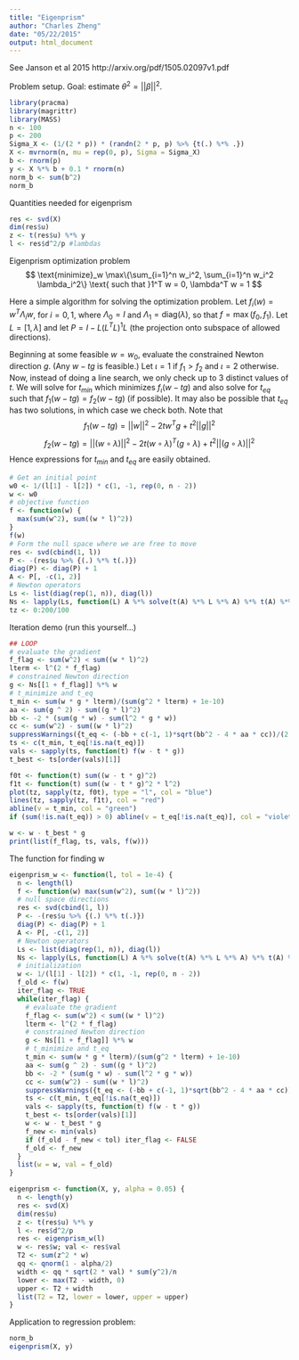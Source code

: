 ```yaml
---
title: "Eigenprism"
author: "Charles Zheng"
date: "05/22/2015"
output: html_document
---
```


See Janson et al 2015 http://arxiv.org/pdf/1505.02097v1.pdf

Problem setup.  Goal: estimate $\theta^2 = ||\beta||^2$.

```r
library(pracma)
library(magrittr)
library(MASS)
n <- 100
p <- 200
Sigma_X <- (1/(2 * p)) * (randn(2 * p, p) %>% {t(.) %*% .})
X <- mvrnorm(n, mu = rep(0, p), Sigma = Sigma_X)
b <- rnorm(p)
y <- X %*% b + 0.1 * rnorm(n)
norm_b <- sum(b^2)
norm_b
```

Quantities needed for eigenprism
```r
res <- svd(X)
dim(res$u)
z <- t(res$u) %*% y
l <- res$d^2/p #lambdas
```

Eigenprism optimization problem
$$
\text{minimize}_w \max\{\sum_{i=1}^n w_i^2, \sum_{i=1}^n w_i^2 \lambda_i^2\}
\text{ such that }1^T w = 0, \lambda^T w = 1
$$

Here a simple algorithm for solving the optimization problem.
Let $f_i(w) = w^T \Lambda_i w$, for $i = 0, 1$, where $\Lambda_0 = I$ and $\Lambda_1 = \text{diag}(\lambda)$, so that $f = \max(f_0, f_1)$.
Let $L = [1, \lambda]$ and let $P = I - L(L^T L )^{1} L$ (the projection onto
subspace of allowed directions).

Beginning at some feasible $w = w_0$, evaluate the constrained Newton direction $g$.
(Any $w - t g$ is feasible.)
Let $\iota = 1$ if $f_1 > f_2$ and $\iota = 2$ otherwise.
Now, instead of doing a line search, we only check up to 3 distinct values of $t$.
We will solve for $t_{min}$ which minimizes $f_\iota(w - t g)$
and also solve for $t_{eq}$ such that $f_1(w - t g) = f_2(w - t g)$ (if possible).
It may also be possible that $t_{eq}$ has two solutions, in which case we check both.
Note that
$$
f_1(w - tg) = ||w||^2 - 2t w^T g + t^2 ||g||^2
$$
$$
f_2(w - tg) = ||(w\circ \lambda)||^2 - 2t (w \circ \lambda)^T (g\circ \lambda) + t^2 ||(g \circ \lambda)||^2
$$
Hence expressions for $t_{min}$ and $t_{eq}$ are easily obtained.

```r
# Get an initial point
w0 <- 1/(l[1] - l[2]) * c(1, -1, rep(0, n - 2))
w <- w0
# objective function
f <- function(w) {
  max(sum(w^2), sum((w * l)^2))
}
f(w)
# Form the null space where we are free to move
res <- svd(cbind(1, l))
P <- -(res$u %>% {(.) %*% t(.)})
diag(P) <- diag(P) + 1
A <- P[, -c(1, 2)]
# Newton operators
Ls <- list(diag(rep(1, n)), diag(l))
Ns <- lapply(Ls, function(L) A %*% solve(t(A) %*% L %*% A) %*% t(A) %*% L)
tz <- 0:200/100
```

Iteration demo (run this yourself...)

```r
## LOOP
# evaluate the gradient
f_flag <- sum(w^2) < sum((w * l)^2)
lterm <- l^(2 * f_flag)
# constrained Newton direction
g <- Ns[[1 + f_flag]] %*% w
# t_minimize and t_eq
t_min <- sum(w * g * lterm)/(sum(g^2 * lterm) + 1e-10)
aa <- sum(g ^ 2) - sum((g * l)^2)
bb <- -2 * (sum(g * w) - sum(l^2 * g * w))
cc <- sum(w^2) - sum((w * l)^2)
suppressWarnings({t_eq <- (-bb + c(-1, 1)*sqrt(bb^2 - 4 * aa * cc))/(2 * aa)})
ts <- c(t_min, t_eq[!is.na(t_eq)])
vals <- sapply(ts, function(t) f(w - t * g))
t_best <- ts[order(vals)[1]]

f0t <- function(t) sum((w - t * g)^2)
f1t <- function(t) sum((w - t * g)^2 * l^2)
plot(tz, sapply(tz, f0t), type = "l", col = "blue")
lines(tz, sapply(tz, f1t), col = "red")
abline(v = t_min, col = "green")
if (sum(!is.na(t_eq)) > 0) abline(v = t_eq[!is.na(t_eq)], col = "violet")

w <- w - t_best * g
print(list(f_flag, ts, vals, f(w)))
```

The function for finding w
```r
eigenprism_w <- function(l, tol = 1e-4) {
  n <- length(l)
  f <- function(w) max(sum(w^2), sum((w * l)^2))
  # null space directions
  res <- svd(cbind(1, l))
  P <- -(res$u %>% {(.) %*% t(.)})
  diag(P) <- diag(P) + 1
  A <- P[, -c(1, 2)]
  # Newton operators
  Ls <- list(diag(rep(1, n)), diag(l))
  Ns <- lapply(Ls, function(L) A %*% solve(t(A) %*% L %*% A) %*% t(A) %*% L)
  # initialization
  w <- 1/(l[1] - l[2]) * c(1, -1, rep(0, n - 2))
  f_old <- f(w)  
  iter_flag <- TRUE
  while(iter_flag) {
    # evaluate the gradient
    f_flag <- sum(w^2) < sum((w * l)^2)
    lterm <- l^(2 * f_flag)
    # constrained Newton direction
    g <- Ns[[1 + f_flag]] %*% w
    # t_minimize and t_eq
    t_min <- sum(w * g * lterm)/(sum(g^2 * lterm) + 1e-10)
    aa <- sum(g ^ 2) - sum((g * l)^2)
    bb <- -2 * (sum(g * w) - sum(l^2 * g * w))
    cc <- sum(w^2) - sum((w * l)^2)
    suppressWarnings({t_eq <- (-bb + c(-1, 1)*sqrt(bb^2 - 4 * aa * cc))/(2 * aa)})
    ts <- c(t_min, t_eq[!is.na(t_eq)])
    vals <- sapply(ts, function(t) f(w - t * g))
    t_best <- ts[order(vals)[1]]    
    w <- w - t_best * g
    f_new <- min(vals)
    if (f_old - f_new < tol) iter_flag <- FALSE
    f_old <- f_new
  }
  list(w = w, val = f_old)
}

eigenprism <- function(X, y, alpha = 0.05) {
  n <- length(y)
  res <- svd(X)
  dim(res$u)
  z <- t(res$u) %*% y
  l <- res$d^2/p
  res <- eigenprism_w(l)
  w <- res$w; val <- res$val
  T2 <- sum(z^2 * w)
  qq <- qnorm(1 - alpha/2)
  width <- qq * sqrt(2 * val) * sum(y^2)/n
  lower <- max(T2 - width, 0)
  upper <- T2 + width
  list(T2 = T2, lower = lower, upper = upper)
}
```

Application to regression problem:
```r
norm_b
eigenprism(X, y)
```
